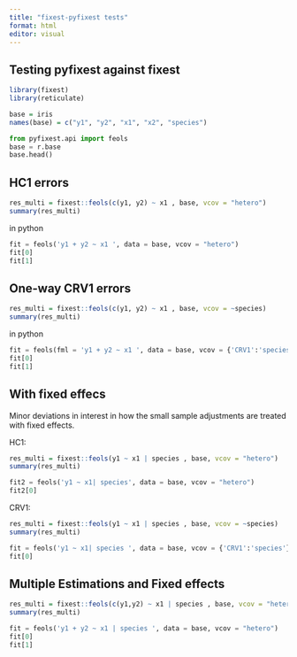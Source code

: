 ```yaml
---
title: "fixest-pyfixest tests"
format: html
editor: visual
---
```


## Testing pyfixest against fixest

```r
library(fixest)
library(reticulate)

base = iris
names(base) = c("y1", "y2", "x1", "x2", "species")
```

```python
from pyfixest.api import feols
base = r.base
base.head()
```

## HC1 errors

```r
res_multi = fixest::feols(c(y1, y2) ~ x1 , base, vcov = "hetero")
summary(res_multi)
```

in python

```python
fit = feols('y1 + y2 ~ x1 ', data = base, vcov = "hetero")
fit[0]
fit[1]
```

## One-way CRV1 errors

```r
res_multi = fixest::feols(c(y1, y2) ~ x1 , base, vcov = ~species)
summary(res_multi)
```

in python

```python
fit = feols(fml = 'y1 + y2 ~ x1 ', data = base, vcov = {'CRV1':'species'})
fit[0]
fit[1]
```

## With fixed effecs

Minor deviations in interest in how the small sample adjustments are treated with fixed effects.

HC1:

```r
res_multi = fixest::feols(y1 ~ x1 | species , base, vcov = "hetero")
summary(res_multi)
```

```python
fit2 = feols('y1 ~ x1| species', data = base, vcov = "hetero")
fit2[0]
```

CRV1:

```r
res_multi = fixest::feols(y1 ~ x1 | species , base, vcov = ~species)
summary(res_multi)
```

```python
fit = feols('y1 ~ x1| species ', data = base, vcov = {'CRV1':'species'})
fit[0]
```

## Multiple Estimations and Fixed effects

```r
res_multi = fixest::feols(c(y1,y2) ~ x1 | species , base, vcov = "hetero")
summary(res_multi)

```

```python
fit = feols('y1 + y2 ~ x1 | species ', data = base, vcov = "hetero")
fit[0]
fit[1]

```
